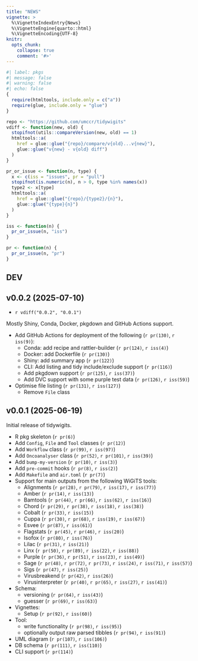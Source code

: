```yaml
---
title: "NEWS"
vignette: >
  %\VignetteIndexEntry{News}
  %\VignetteEngine{quarto::html}
  %\VignetteEncoding{UTF-8}
knitr:
  opts_chunk:
    collapse: true
    comment: '#>'
---
```


```r
#| label: pkgs
#| message: false
#| warning: false
#| echo: false
{
  require(htmltools, include.only = c("a"))
  require(glue, include.only = "glue")
}
```

```r
repo <- "https://github.com/umccr/tidywigits"
vdiff <- function(new, old) {
  stopifnot(utils::compareVersion(new, old) == 1)
  htmltools::a(
    href = glue::glue("{repo}/compare/v{old}...v{new}"),
    glue::glue("v{new} - v{old} diff")
  )
}

pr_or_issue <- function(n, type) {
  x <- c(iss = "issues", pr = "pull")
  stopifnot(is.numeric(n), n > 0, type %in% names(x))
  type2 <- x[type]
  htmltools::a(
    href = glue::glue("{repo}/{type2}/{n}"),
    glue::glue("{type}{n}")
  )
}

iss <- function(n) {
  pr_or_issue(n, "iss")
}

pr <- function(n) {
  pr_or_issue(n, "pr")
}
```

## DEV

## v0.0.2 (2025-07-10)

- `r vdiff("0.0.2", "0.0.1")`

Mostly Shiny, Conda, Docker, pkgdown and GitHub Actions support.

- Add GitHub Actions for deployment of the following (`r pr(130)`, `r iss(9)`):
  - Conda: add recipe and rattler-builder (`r pr(124)`, `r iss(4)`)
  - Docker: add Dockerfile (`r pr(130)`)
  - Shiny: add summary app (`r pr(122)`)
  - CLI: Add listing and tidy include/exclude support (`r pr(116)`)
  - Add pkgdown support (`r pr(125)`, `r iss(37)`)
  - Add DVC support with some purple test data (`r pr(126)`, `r iss(59)`)
- Optimise file listing (`r pr(131)`, `r iss(127)`)
  - Remove `File` class

## v0.0.1 (2025-06-19)

Initial release of tidywigits.

- R pkg skeleton (`r pr(6)`)
- Add `Config`, `File` and `Tool` classes (`r pr(12)`)
- Add `Workflow` class (`r pr(99)`, `r iss(97)`)
- Add `Oncoanalyser` class (`r pr(52)`, `r pr(101)`, `r iss(39)`)
- Add `bump-my-version` (`r pr(10)`, `r iss(3)`)
- Add `pre-commit` hooks (`r pr(8)`, `r iss(2)`)
- Add `Makefile` and `air.toml` (`r pr(7)`)
- Support for main outputs from the following WiGiTS tools:
  - Alignments (`r pr(28)`, `r pr(79)`, `r iss(17)`, `r iss(77)`)
  - Amber (`r pr(14)`, `r iss(13)`)
  - Bamtools (`r pr(44)`, `r pr(66)`, `r iss(62)`, `r iss(16)`)
  - Chord (`r pr(29)`, `r pr(38)`, `r iss(18)`, `r iss(38)`)
  - Cobalt (`r pr(33)`, `r iss(15)`)
  - Cuppa (`r pr(30)`, `r pr(68)`, `r iss(19)`, `r iss(67)`)
  - Esvee (`r pr(87)`, `r iss(61)`)
  - Flagstats (`r pr(45)`, `r pr(46)`, `r iss(20)`)
  - Isofox (`r pr(80)`, `r iss(76)`)
  - Lilac (`r pr(31)`, `r iss(21)`)
  - Linx (`r pr(50)`, `r pr(89)`, `r iss(22)`, `r iss(88)`)
  - Purple (`r pr(36)`, `r pr(51)`, `r iss(23)`, `r iss(49)`)
  - Sage (`r pr(48)`, `r pr(72)`, `r pr(73)`, `r iss(24)`, `r iss(71)`, `r iss(57)`)
  - Sigs (`r pr(47)`, `r iss(25)`)
  - Virusbreakend (`r pr(42)`, `r iss(26)`)
  - Virusinterpreter (`r pr(40)`, `r pr(65)`, `r iss(27)`, `r iss(41)`)
- Schema: 
  - versioning (`r pr(64)`, `r iss(43)`)
  - guesser (`r pr(69)`, `r iss(63)`)
- Vignettes:
  - Setup (`r pr(92)`, `r iss(60)`)
- Tool:
  - write functionality (`r pr(98)`, `r iss(95)`)
  - optionally output raw parsed tibbles (`r pr(94)`, `r iss(91)`)
- UML diagram (`r pr(107)`, `r iss(106)`)
- DB schema (`r pr(111)`, `r iss(110)`)
- CLI support (`r pr(114)`)
